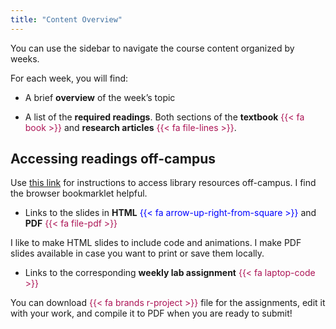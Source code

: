```yaml
---
title: "Content Overview"
---
```


You can use the sidebar to navigate the course content organized by weeks. 

For each week, you will find:

- A brief **overview** of the week's topic

- A list of the **required readings**. Both sections of the **textbook** [{{< fa book >}}]{style="color: #ac1455;"} and **research articles** [{{< fa file-lines >}}]{style="color: #ac1455;"}.

::: {.callout-tip}
## Accessing readings off-campus
Use [this link](https://library.mcmaster.ca/services/off-campus-access) for instructions to access library resources off-campus. I find the browser bookmarklet helpful.
:::

- Links to the slides in **HTML** [{{< fa arrow-up-right-from-square >}}]{style="color: blue;"} and **PDF** [{{< fa file-pdf >}}]{style="color: #ac1455;"}

::: {.callout-note}
I like to make HTML slides to include code and animations. I make PDF slides available in case you want to print or save them locally.
:::

- Links to the corresponding **weekly lab assignment** [{{< fa laptop-code >}}]{style="color: #ac1455;"}

::: {.callout-tip}
You can download [{{< fa brands r-project >}}]{style="color: #ac1455;"} file for the assignments, edit it with your work, and compile it to PDF when you are ready to submit!
:::